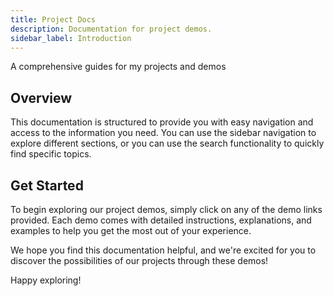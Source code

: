 ```yaml
---
title: Project Docs
description: Documentation for project demos.
sidebar_label: Introduction
---
```


A comprehensive guides for my projects and demos


## Overview

This documentation is structured to provide you with easy navigation and access to the information you need. You can use the sidebar navigation to explore different sections, or you can use the search functionality to quickly find specific topics.





## Get Started

To begin exploring our project demos, simply click on any of the demo links provided. Each demo comes with detailed instructions, explanations, and examples to help you get the most out of your experience.

We hope you find this documentation helpful, and we're excited for you to discover the possibilities of our projects through these demos!

Happy exploring!